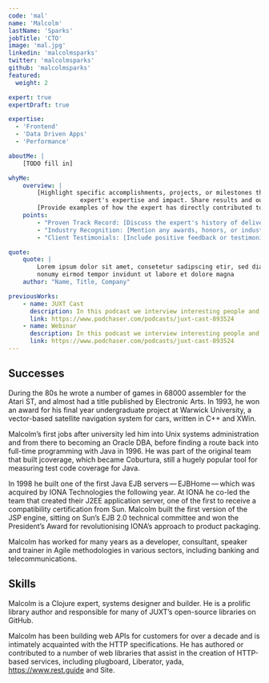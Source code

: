 ```yaml
---
code: 'mal'
name: 'Malcolm'
lastName: 'Sparks'
jobTitle: 'CTO'
image: 'mal.jpg'
linkedin: 'malcolmsparks'
twitter: 'malcolmsparks'
github: 'malcolmsparks'
featured:
  weight: 2

expert: true
expertDraft: true

expertise:
  - 'Frontend'
  - 'Data Driven Apps'
  - 'Performance'

aboutMe: |
    [TODO fill in]

whyMe:
    overview: |
        [Highlight specific accomplishments, projects, or milestones that showcase the
                    expert's expertise and impact. Share results and outcomes achieved.]
        [Provide examples of how the expert has directly contributed to your company's or clients' success.]
    points:
        - "Proven Track Record: [Discuss the expert's history of delivering successful outcomes and solving complex challenges.]"
        - "Industry Recognition: [Mention any awards, honors, or industry affiliations that demonstrate the expert's credibility.]"
        - "Client Testimonials: [Include positive feedback or testimonials from satisfied clients or colleagues who have worked with the expert.]"

quote:
    quote: |
        Lorem ipsum dolor sit amet, consetetur sadipscing etir, sed diam
        nonumy eirmod tempor invidunt ut labore et dolore magna
    author: "Name, Title, Company"

previousWorks:
    - name: JUXT Cast
      description: In this podcast we interview interesting people and discuss interesting concepts
      link: https://www.podchaser.com/podcasts/juxt-cast-893524
    - name: Webinar
      description: In this podcast we interview interesting people and discuss interesting concepts
      link: https://www.podchaser.com/podcasts/juxt-cast-893524
---
```


## Successes

During the 80s he wrote a number of games in 68000 assembler for the Atari ST, and almost had a title published by Electronic Arts. In 1993, he won an award for his final year undergraduate project at Warwick University, a vector-based satellite navigation system for cars, written in C++ and XWin.

Malcolm’s first jobs after university led him into Unix systems administration and from there to becoming an Oracle DBA, before finding a route back into full-time programming with Java in 1996. He was part of the original team that built jcoverage, which became Coburtura, still a hugely popular tool for measuring test code coverage for Java.

In 1998 he built one of the first Java EJB servers — EJBHome — which was acquired by IONA Technologies the following year. At IONA he co-led the team that created their J2EE application server, one of the first to receive a compatibility certification from Sun. Malcolm built the first version of the JSP engine, sitting on Sun’s EJB 2.0 technical committee and won the President’s Award for revolutionising IONA’s approach to product packaging.

Malcolm has worked for many years as a developer, consultant, speaker and trainer in Agile methodologies in various sectors, including banking and telecommunications.

## Skills

Malcolm is a Clojure expert, systems designer and builder. He is a prolific library author and responsible for many of JUXT’s open-source libraries on GitHub.

Malcolm has been building web APIs for customers for over a decade and is intimately acquainted with the HTTP specifications. He has authored or contributed to a number of web libraries that assist in the creation of HTTP-based services, including plugboard, Liberator, yada, https://www.rest.guide and Site.
